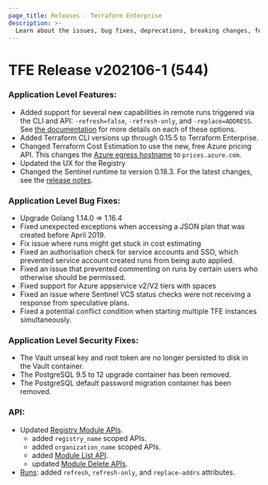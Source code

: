 ```yaml
---
page_title: Releases - Terraform Enterprise
description: >-
  Learn about the issues, bug fixes, deprecations, breaking changes, features and security fixes for the v202106-1 (544) release.
---
```


# TFE Release v202106-1 (544)

### Application Level Features:

- Added support for several new capabilities in remote runs triggered via the CLI and API: `-refresh=false`, `-refresh-only`, and `-replace=ADDRESS`. See [the documentation](/terraform/cloud-docs/run/modes-and-options) for more details on each of these options.
- Added Terraform CLI versions up through 0.15.5 to Terraform Enterprise.
- Changed Terraform Cost Estimation to use the new, free Azure pricing API. This changes the [Azure egress hostname](/terraform/enterprise/v202106-1/replicated/requirements/network#prices-azure-com) to `prices.azure.com`.
- Updated the UX for the Registry
- Changed the Sentinel runtime to version 0.18.3. For the latest changes, see the [release notes](https://docs.hashicorp.com/sentinel/changelog).

### Application Level Bug Fixes:

- Upgrade Golang 1.14.0 => 1.16.4
- Fixed unexpected exceptions when accessing a JSON plan that was created before April 2019.
- Fix issue where runs might get stuck in cost estimating
- Fixed an authorisation check for service accounts and SSO, which prevented service account created runs from being auto applied.
- Fixed an issue that prevented commenting on runs by certain users who otherwise should be permissed.
- Fixed support for Azure appservice v2/V2 tiers with spaces
- Fixed an issue where Sentinel VCS status checks were not receiving a response from speculative plans.
- Fixed a potential conflict condition when starting multiple TFE instances simultaneously.

### Application Level Security Fixes:

- The Vault unseal key and root token are no longer persisted to disk in the Vault container.
- The PostgreSQL 9.5 to 12 upgrade container has been removed.
- The PostgreSQL default password migration container has been removed.

### API:

- Updated [Registry Module APIs](/terraform/cloud-docs/api-docs/private-registry/modules).
  - added `registry_name` scoped APIs.
  - added `organization_name` scoped APIs.
  - added [Module List API](/terraform/cloud-docs/api-docs/private-registry/modules#list-registry-modules-for-an-organization).
  - updated [Module Delete APIs](/terraform/cloud-docs/api-docs/private-registry/modules#delete-a-module).
- [Runs](/terraform/cloud-docs/api-docs/run): added `refresh`, `refresh-only`, and `replace-addrs` attributes.
